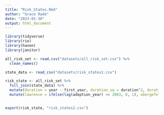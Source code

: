```yaml
---
title: "Risk_States.Rmd"
author: "Grace Rade"
date: "2023-01-30"
output: html_document
---
```

```r
library(tidyverse)
library(rio)
library(haven)
library(janitor)

all_risk_set <- read.csv("datasets/all_risk_set.csv") %>% 
  clean_names()

state_data <- read_csv("datasets/risk_states1.csv")

risk_state <- all_risk_set %>% 
  full_join(state_data) %>% 
  mutate(duration = year - first_year, duration_sq = duration^2, duration_cub = duration^3) %>% 
  mutate(lawrence = ifelse(lag(adoption_year) <= 2003, 0, 1), obergefell = ifelse(lag(adoption_year) <= 2015, 0, 1))
  
```

```r
export(risk_state, "risk_states2.csv")
```

